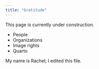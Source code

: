 ```yaml
---
title: "Gratitude"
---
```


This page is currently under construction. 

- People
- Organizations
- Image rights
- Quarto

My name is Rachel; I edited this file.
